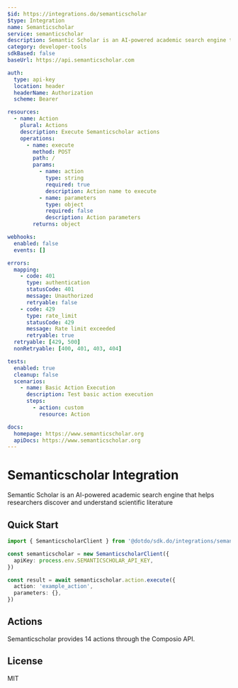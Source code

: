 ```yaml
---
$id: https://integrations.do/semanticscholar
$type: Integration
name: Semanticscholar
service: semanticscholar
description: Semantic Scholar is an AI-powered academic search engine that helps researchers discover and understand scientific literature
category: developer-tools
sdkBased: false
baseUrl: https://api.semanticscholar.com

auth:
  type: api-key
  location: header
  headerName: Authorization
  scheme: Bearer

resources:
  - name: Action
    plural: Actions
    description: Execute Semanticscholar actions
    operations:
      - name: execute
        method: POST
        path: /
        params:
          - name: action
            type: string
            required: true
            description: Action name to execute
          - name: parameters
            type: object
            required: false
            description: Action parameters
        returns: object

webhooks:
  enabled: false
  events: []

errors:
  mapping:
    - code: 401
      type: authentication
      statusCode: 401
      message: Unauthorized
      retryable: false
    - code: 429
      type: rate_limit
      statusCode: 429
      message: Rate limit exceeded
      retryable: true
  retryable: [429, 500]
  nonRetryable: [400, 401, 403, 404]

tests:
  enabled: true
  cleanup: false
  scenarios:
    - name: Basic Action Execution
      description: Test basic action execution
      steps:
        - action: custom
          resource: Action

docs:
  homepage: https://www.semanticscholar.org
  apiDocs: https://www.semanticscholar.org
---
```


# Semanticscholar Integration

Semantic Scholar is an AI-powered academic search engine that helps researchers discover and understand scientific literature

## Quick Start

```typescript
import { SemanticscholarClient } from '@dotdo/sdk.do/integrations/semanticscholar'

const semanticscholar = new SemanticscholarClient({
  apiKey: process.env.SEMANTICSCHOLAR_API_KEY,
})

const result = await semanticscholar.action.execute({
  action: 'example_action',
  parameters: {},
})
```

## Actions

Semanticscholar provides 14 actions through the Composio API.

## License

MIT
